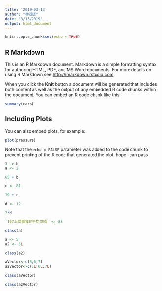 ```yaml
---
title: '2019-03-13'
author: "林茂廷"
date: "3/13/2019"
output: html_document
---
```


```r
knitr::opts_chunk$set(echo = TRUE)
```

## R Markdown

This is an R Markdown document. Markdown is a simple formatting syntax for authoring HTML, PDF, and MS Word documents. For more details on using R Markdown see <http://rmarkdown.rstudio.com>.

When you click the **Knit** button a document will be generated that includes both content as well as the output of any embedded R code chunks within the document. You can embed an R code chunk like this:

```r
summary(cars)
```

## Including Plots

You can also embed plots, for example:

```r
plot(pressure)
```

Note that the `echo = FALSE` parameter was added to the code chunk to prevent printing of the R code that generated the plot.
hope i can pass
```r
3 -> b
a <- 2
```

```r
65 + b
```
```r
c <- 81

19 + c
```

```r
d <- 12

7*d
```

```r
`107上學期我的平均成績` <- 88
```
```r
class(a)
```

```r
a <- 5
a2 <- 5L
```

```r
class(a2)
```

```r
aVector<-c(5,6,7)
a2Vector<-c(5L,6L,7L)
```
```r
class(aVector)
```

```r
class(a2Vector)
```

